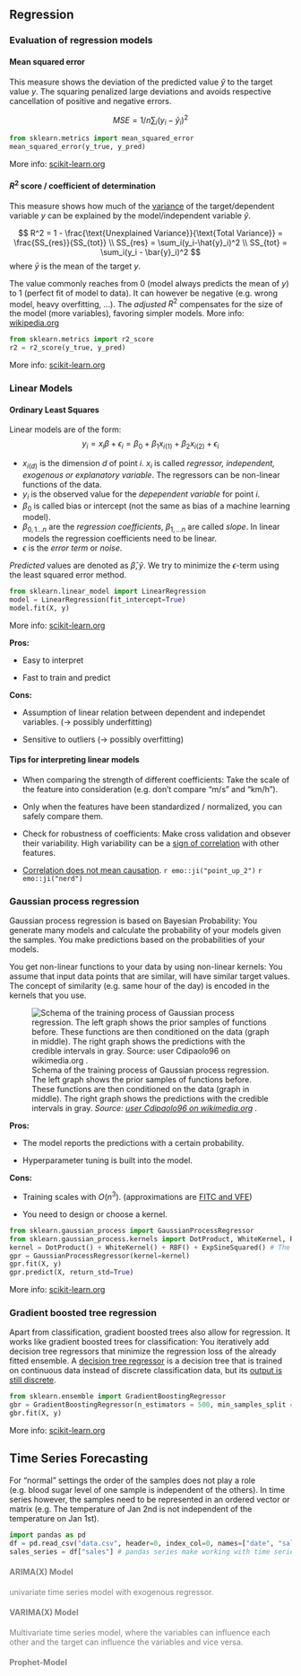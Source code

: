 ## Regression

<!-- Look at this https://scikit-learn.org/stable/auto_examples/inspection/plot_linear_model_coefficient_interpretation.html#sphx-glr-auto-examples-inspection-plot-linear-model-coefficient-interpretation-py -->

### Evaluation of regression models {#eval-reg}

#### Mean squared error

This measure shows the deviation of the predicted value $\hat{y}$ to the target value $y$. The squaring penalized large deviations and avoids respective cancellation of positive and negative errors.

$$ MSE = 1/n \sum_i (y_i - \hat{y}_i)^2$$

``` python
from sklearn.metrics import mean_squared_error
mean_squared_error(y_true, y_pred)
```

More info: [scikit-learn.org](https://scikit-learn.org/stable/modules/generated/sklearn.metrics.mean_squared_error.html#sklearn.metrics.mean_squared_error)

#### $R^2$ score / coefficient of determination

This measure shows how much of the [variance](#dist_prop) of the target/dependent variable $y$ can be explained by the model/independent variable $\hat{y}$.

$$ 
R^2 = 1 - \frac{\text{Unexplained Variance}}{\text{Total Variance}} = \frac{SS_{res}}{SS_{tot}} \\
SS_{res} = \sum_i(y_i-\hat{y}_i)^2 \\
SS_{tot} = \sum_i(y_i - \bar{y}_i)^2
$$ where $\bar{y}$ is the mean of the target $y$.

The value commonly reaches from 0 (model always predicts the mean of $y$) to 1 (perfect fit of model to data). It can however be negative (e.g. wrong model, heavy overfitting, ...). The *adjusted* $R^2$ compensates for the size of the model (more variables), favoring simpler models. More info: [wikipedia.org](https://en.wikipedia.org/wiki/Coefficient_of_determination)

``` python
from sklearn.metrics import r2_score
r2 = r2_score(y_true, y_pred)
```

More info: [scikit-learn.org](https://scikit-learn.org/stable/modules/generated/sklearn.metrics.r2_score.html#sklearn.metrics.r2_score)

<!-- #### Visual tools -->

### Linear Models

#### Ordinary Least Squares

Linear models are of the form: $$y_i = x_i \beta + \epsilon_i = \beta_0 + \beta_1 x_{i(1)} + \beta_2 x_{i(2)} + \epsilon_i$$

-   $x_{i(d)}$ is the dimension $d$ of point $i$. $x_i$ is called *regressor, independent, exogenous or explanatory variable*. The regressors can be non-linear functions of the data.
-   $y_i$ is the observed value for the *depependent variable* for point $i$.
-   $\beta_0$ is called bias or intercept (not the same as bias of a machine learning model).
-   $\beta_{0, 1...n}$ are the *regression coefficients*, $\beta_{1,...n}$ are called *slope*. In linear models the regression coefficients need to be linear.
-   $\epsilon$ is the *error term* or *noise*.

*Predicted* values are denoted as $\hat{\beta}, \hat{y}$. We try to minimize the $\epsilon$-term using the least squared error method.

``` python
from sklearn.linear_model import LinearRegression
model = LinearRegression(fit_intercept=True)
model.fit(X, y)
```

More info: [scikit-learn.org]()

**Pros:**

-   Easy to interpret

-   Fast to train and predict

**Cons:**

-   Assumption of linear relation between dependent and independet variables. (-\> possibly underfitting)

-   Sensitive to outliers (-\> possibly overfitting)

::: {.callout-tip collapse="true"}
#### Tips for interpreting linear models

-   When comparing the strength of different coefficients: Take the scale of the feature into consideration (e.g. don't compare "m/s" and "km/h").

-   Only when the features have been standardized / normalized, you can safely compare them.

-   Check for robustness of coefficients: Make cross validation and obsever their variability. High variability can be a [sign of correlation](https://scikit-learn.org/stable/auto_examples/inspection/plot_linear_model_coefficient_interpretation.html#the-problem-of-correlated-variables) with other features.

-   [Correlation does not mean causation](https://en.wikipedia.org/wiki/Correlation_does_not_imply_causation). `r emo::ji("point_up_2")` `r emo::ji("nerd")`
:::

<font color="grey">

```{=html}
<!--
#### Lasso regression

#### Ridge regression

##### Kernel ridge regression

#### Bayesian regression

#### ANOVA
-->
```
</font>

### Gaussian process regression

Gaussian process regression is based on Bayesian Probability: You generate many models and calculate the probability of your models given the samples. You make predictions based on the probabilities of your models.

You get non-linear functions to your data by using non-linear kernels: You assume that input data points that are similar, will have similar target values. The concept of similarity (e.g. same hour of the day) is encoded in the kernels that you use.

![Schema of the training process of Gaussian process regression. The left graph shows the prior samples of functions before. These functions are then conditioned on the data (graph in middle). The right graph shows the predictions with the credible intervals in gray. *Source: [user Cdipaolo96 on wikimedia.org](https://commons.wikimedia.org/wiki/File:Gaussian_Process_Regression.png) .*](/figures/Gaussian_Process_Regression.png)

**Pros:**

-   The model reports the predictions with a certain probability.

-   Hyperparameter tuning is built into the model.

**Cons:**

-   Training scales with $O(n^3)$. (approximations are [FITC and VFE](https://bwengals.github.io/fitc-and-vfe.html))

-   You need to design or choose a kernel.

``` python
from sklearn.gaussian_process import GaussianProcessRegressor
from sklearn.gaussian_process.kernels import DotProduct, WhiteKernel, RBF, ExpSineSquared
kernel = DotProduct() + WhiteKernel() + RBF() + ExpSineSquared() # The kernel hyperparameters are tuned by the model
gpr = GaussianProcessRegressor(kernel=kernel)
gpr.fit(X, y)
gpr.predict(X, return_std=True)
```

More info: [scikit-learn.org](https://scikit-learn.org/stable/modules/generated/sklearn.gaussian_process.GaussianProcessRegressor.html)\

### Gradient boosted tree regression

Apart from classification, gradient boosted trees also allow for regression. It works like gradient boosted trees for classification: You iteratively add decision tree regressors that minimize the regression loss of the already fitted ensemble. A [decision tree regressor](https://scikit-learn.org/stable/auto_examples/tree/plot_tree_regression.html) is a decision tree that is trained on continuous data instead of discrete classification data, but its [output is still discrete](https://medium.com/analytics-vidhya/regression-trees-decision-tree-for-regression-machine-learning-e4d7525d8047).

``` python
from sklearn.ensemble import GradientBoostingRegressor
gbr = GradientBoostingRegressor(n_estimators = 500, min_samples_split =5, max_depth = 4, max_features="sqrt", n_iter_no_change=15)
gbr.fit(X, y)
```

More info: [scikit-learn.org](https://scikit-learn.org/stable/modules/generated/sklearn.ensemble.GradientBoostingRegressor.html)\

## Time Series Forecasting

For "normal" settings the order of the samples does not play a role (e.g. blood sugar level of one sample is independent of the others). In time series however, the samples need to be represented in an ordered vector or matrix (e.g. The temperature of Jan 2nd is not independent of the temperature on Jan 1st).

``` python
import pandas as pd
df = pd.read_csv("data.csv", header=0, index_col=0, names=["date", "sales"])
sales_series = df["sales"] # pandas series make working with time series easier 
```

<font color="grey">

#### ARIMA(X) Model

univariate time series model with exogenous regressor.

#### VARIMA(X) Model

Multivariate time series model, where the variables can influence each other and the target can influence the variables and vice versa.

#### Prophet-Model

```{=html}
<!-- Explain Prophet model from Facebook. Source:
<https://otexts.com/fpp3/prophet.html> -->
```
</font>

